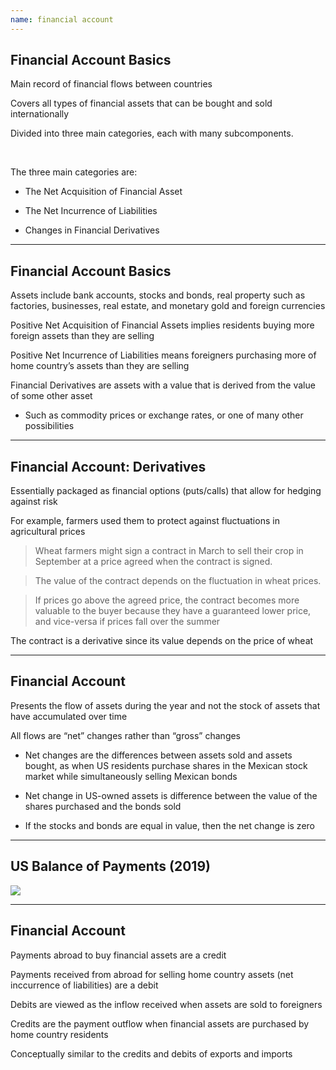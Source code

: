 ```yaml
---
name: financial account
---
```


## Financial Account Basics

Main record of financial flows between countries

Covers all types of financial assets that can be bought and sold internationally

::: {.fragment}
Divided into [three main categories]{.hp}, each with many subcomponents. 

<br>

The three main categories are:
:::

::: {.incremental}
- [The Net Acquisition of Financial Asset]{.h}

- [The Net Incurrence of Liabilities]{.h}

- [Changes in Financial Derivatives]{.h}
:::

---

## Financial Account Basics

Assets include bank accounts, stocks and bonds, real property such as factories, businesses, real estate, and monetary gold and foreign currencies

::: {.fragment}
[Positive Net Acquisition of Financial Assets]{.hp} implies residents buying [more]{.hi} foreign assets than they are selling
:::

::: {.fragment}
[Positive Net Incurrence of Liabilities]{.hp} means foreigners purchasing [more]{.hi} of home country's assets than they are selling
:::

::: {.fragment}
[Financial Derivatives]{.hp} are assets with a value that is derived from the value of some other asset

- Such as commodity prices or exchange rates, or one of many other possibilities
:::

---

## Financial Account: Derivatives {.small}

Essentially packaged as [financial options]{.hp} (puts/calls) that allow for hedging against risk

::: {.fragment}
For example, farmers used them to protect against fluctuations in agricultural prices
:::

::: {.fragment}
> Wheat farmers might sign a contract in March to sell their crop in September at a price agreed when the contract is signed.
:::

::: {.fragment}
> The value of the contract depends on the fluctuation in wheat prices.
:::

::: {.fragment}
> If prices [go above the agreed price]{.h}, the contract becomes more valuable to the buyer because they have a guaranteed lower price, and vice-versa if prices fall over the summer
:::

::: {.fragment}
[The contract is a derivative since its value depends on the price of wheat]{.hp .align-center}
:::

---

## Financial Account

Presents the flow of assets during the year and not the stock of assets that have accumulated over time

::: {.fragment}
All flows are ["net" changes]{.hp} rather than "gross" changes
:::

::: {.incremental}
- Net changes are the [differences between assets sold and assets bought]{.hi}, as when US residents purchase shares in the Mexican stock market while simultaneously selling Mexican bonds

- Net change in US-owned assets is [difference between the value of the shares purchased and the bonds sold]{.hi}

- If the stocks and bonds are equal in value, then the net change is zero
:::

---

## US Balance of Payments (2019)

![](images/US-BoP-2019.png){fig-align="center"}

---

## Financial Account

Payments abroad to buy financial assets are a [credit]{.h}

Payments received from abroad for selling home country assets [(net inccurrence of liabilities)]{.hp} are a [debit]{.h}

::: {.fragment}
[Debits]{.h} are viewed as the [inflow received when assets are sold to foreigners]{.hp}

[Credits]{.h} are the [payment outflow when financial assets are purchased by home country residents]{.hp}
:::

::: {.fragment}
Conceptually similar to the credits and debits of exports and imports
:::